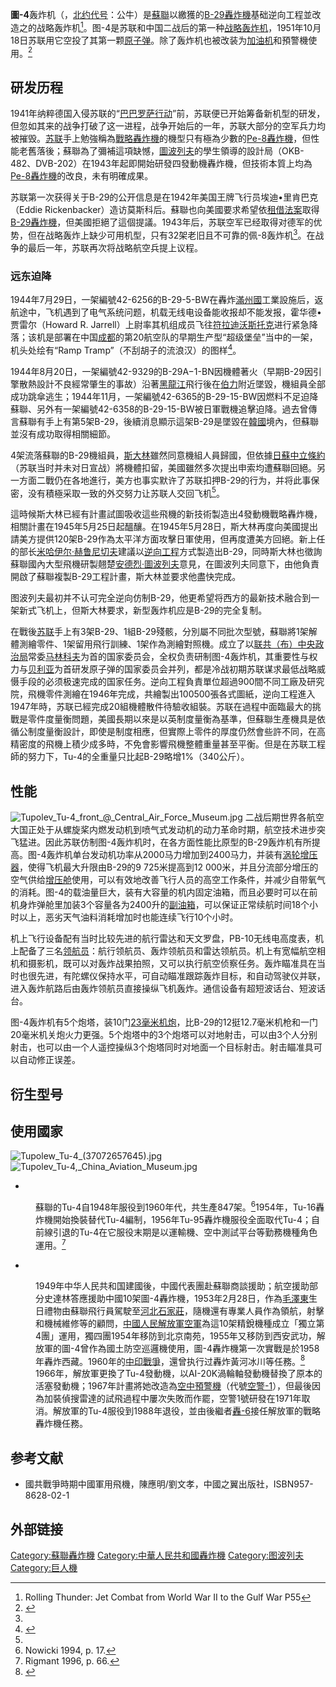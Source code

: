 {{refimprove|time=2019-05-03T19:38:29+00:00}}
{{軍用飛機
|名稱=圖-4轟炸機
|圖片=[[File:TU-4-MONIN0.jpg|300px]]
|照片說明=
|類型=轟炸機
|代號=
|乘員=11
|首飛=1947年5月19日
|服役=
|退役=
|設計=圖波列夫
|生產=圖波列夫設計局
|產量=847架
|造價=
|狀態=
|用戶={{flagicon|USSR|air force}} [[苏联空军|苏联空军]]<br />{{flagicon|PRC|air force}} [[中国人民解放军空军|中国人民解放军空军]]
|衍生=
|榮譽=
|數據=
|長度=30.18 m（99 ft）
|翼展=43.05 m（141 ft）
|旋翼直徑=
|高度=8.46 m（27 ft）
|翼面積=161.7 m²（1,743 ft²）
|翼剖面=
|旋翼面積=
|空重=35,270 kg（77,594 lb）
|載重=46,700 kg（102,950 lb）
|貨艙容積=
|正常起飛重量=
|最大起飛重量=65,000 kg（143,000 lb）
|最大著陸重量=
|發動機=4×Shvetsov ASh-73TK 空冷型发动机 1,790 kW（2,400 hp）
|功率=
|推力=
|推力向量=
|燃油量=
|最大速度=558 km/h at 10,250 m（33,600 ft） （349 mph）
|巡航速度=
|爬升率=
|實用升限=11,200 m（36,700 ft）
|最大升限=
|最大航程=6,200 km（with 3,000 kg（6,600 lb）bomb load)（3,875 mi）
|作戰半徑=
|巡航半徑=
|翼負荷=400 kg/m²（82 lb/ft²）
|旋翼負荷=
|推重比=0.11 kW/kg（0.07 hp/lb）
|馬力重量比=
|最大過載=
|滑跑距離=
|機槍=
|機炮=10× 23毫米[[NS-23機炮|Nudelman-Suranov NS-23]]航炮，4座炮塔和机尾各装两门
|火箭=
|飛彈=2× KS-1冷发射导弹（Tu-4K）
|炸彈=6× 1,000 kg（2,205 lb）炸弹 或 1×原子弹（Tu-4A）或
|其他=
}}

'''圖-4'''轰炸机（{{lang-ru|Тu-4}}，[[北约代号|北约代号]]：公牛）是[[蘇聯|蘇聯]]以繳獲的[[B-29轟炸機|B-29轟炸機]]基础逆向工程並改造之的战略轰炸机<ref>Rolling Thunder: Jet Combat from World War II to the Gulf War P55</ref>。图-4是苏联和中国二战后的第一种[[战略轰炸机|战略轰炸机]]，1951年10月18日苏联用它空投了其第一颗[[原子弹|原子弹]]。除了轰炸机也被改装为[[空中加油機|加油机]]和預警機使用。<ref>{{Cite web |url=http://www.afwing.com/intro/tu4.htm |title=B-29家族（Tu-4“公牛”） |accessdate=2010-11-02 |archive-date=2018-08-28 |archive-url=https://web.archive.org/web/20180828071745/http://www.afwing.com/intro/tu4.htm |dead-url=no }}</ref>

==研发历程==
1941年纳粹德国入侵苏联的“[[巴巴罗萨行动|巴巴罗萨行动]]”前，苏联便已开始筹备新机型的研发，但忽如其来的战争打破了这一进程，战争开始后的一年，苏联大部分的空军兵力均被摧毁。[[苏联|苏联]]手上勉強稱為[[戰略轟炸機|戰略轟炸機]]的機型只有極為少數的[[Pe-8轟炸機|Pe-8轟炸機]]，但性能老舊落後；蘇聯為了彌補這項缺憾，[[安德烈·圖波列夫|圖波列夫]]的學生領導的設計局（OKB-482、DVB-202）在1943年起即開始研發四發動機轟炸機，但技術本質上均為[[Pe-8轟炸機|Pe-8轟炸機]]的改良，未有明確成果。

苏联第一次获得关于B-29的公开信息是在1942年美国王牌飞行员埃迪•里肯巴克（Eddie Rickenbacker）造访莫斯科后。蘇聯也向美國要求希望依[[租借法案|租借法案]]取得[[B-29轟炸機|B-29轟炸機]]，但美國拒絕了這個提議。1943年后，苏联空军已经取得对德军的优势，但在战略轰炸上缺少可用机型，只有32架老旧且不可靠的佩-8轰炸机<ref name="von Hardesty"/>。在战争的最后一年，苏联再次将战略航空兵提上议程。

===远东迫降===
1944年7月29日，一架編號42-6256的B-29-5-BW在轟炸[[滿州國|滿州國]]工業設施后，返航途中，飞机遇到了电气系统问题，机载无线电设备能收报却不能发报，霍华德•贾雷尔（Howard R. Jarrell）上尉率其机组成员飞往[[符拉迪沃斯托克|符拉迪沃斯托克]]进行紧急降落；该机是部署在中国[[成都|成都]]的第20航空队的早期生产型“超级堡垒”当中的一架，机头处绘有“Ramp Tramp”（不刮胡子的流浪汉）的图样<ref name="von Hardesty">{{cite journal|title=Made in the U.S.S.R|author=Von Hardesty|publisher=AIR & SPACE|date=2001-3|url=https://www.airspacemag.com/military-aviation/made-in-the-ussr-38442437/|access-date=2020-05-10|archive-date=2020-11-20|archive-url=https://web.archive.org/web/20201120070706/https://www.airspacemag.com/military-aviation/made-in-the-ussr-38442437/|dead-url=no}}</ref>。

1944年8月20日，一架編號42-9329的B-29A−1-BN因機體著火（早期B-29因引擎散熱設計不良經常肇生的事故）沿著[[黑龍江|黑龍江]]飛行後在[[伯力|伯力]]附近墜毀，機組員全部成功跳傘逃生；1944年11月，一架編號42-6365的B-29-15-BW因燃料不足迫降蘇聯、另外有一架編號42-6358的B-29-15-BW被日軍戰機追擊迫降。過去曾傳言蘇聯有手上有第5架B-29，後續消息顯示這架B-29是墜毀在[[韓國|韓國]]境內，但蘇聯並沒有成功取得相關細節。

4架流落蘇聯的B-29機組員，[[斯大林|斯大林]]雖然同意機組人員歸國，但依據[[日蘇中立條約|日蘇中立條約]]（苏联当时并未对日宣战）將機體扣留，美國雖然多次提出申索均遭蘇聯回絕。另一方面二戰仍在各地進行，美方也事实默许了苏联扣押B-29的行为，并将此事保密，没有積極采取一致的外交努力让苏联人交回飞机<ref name="von Hardesty"/>。

這時候斯大林已經有計畫試圖吸收這些飛機的新技術製造出4發動機戰略轟炸機，相關計畫在1945年5月25日起醞釀。在1945年5月28日，斯大林再度向美國提出請美方提供120架B-29作為太平洋方面攻擊日軍使用，但再度遭美方回絕。新上任的{{link-en|苏联航空工业部|Ministry of Aviation Industry (Soviet Union)}}部长[[米哈伊尔·赫鲁尼切夫|米哈伊尔·赫鲁尼切夫]]建議以[[逆向工程|逆向工程]]方式製造出B-29，同時斯大林也徵詢蘇聯國內大型飛機研製翹楚[[安德烈·圖波列夫|安德烈·圖波列夫]]意見，在圖波列夫同意下，由他負責開啟了蘇聯複製B-29工程計畫，斯大林並要求他盡快完成。

图波列夫最初并不认可完全逆向仿制B-29，他更希望将西方的最新技术融合到一架新式飞机上，但斯大林要求，新型轰炸机应是B-29的完全复制。

在戰後[[苏联|苏联]]手上有3架B-29、1組B-29殘骸，分別屬不同批次型號，蘇聯將1架解體測繪零件、1架留用飛行訓練、1架作為測繪對照機。成立了以[[苏共中央政治局|联共（布）中央政治局]]常委[[马林科夫|马林科夫]]为首的国家委员会，全权负责研制图-4轰炸机，其重要性与权力与[[贝利亚|贝利亚]]为首研发原子弹的国家委员会并列，都是冷战初期苏联谋求最低战略威慑手段的必须极速完成的国家任务。逆向工程負責單位超過900間不同工廠及研究院，飛機零件測繪在1946年完成，共繪製出100500張各式圖紙，逆向工程進入1947年時，苏联已經完成20組機體散件待驗收組裝。苏联在過程中面臨最大的挑戰是零件度量衡問題，美國長期以來是以英制度量衡為基準，但蘇聯生產機具是依循公制度量衡設計，即使是制度相應，但實際上零件的厚度仍然會些許不同，在高精密度的飛機上積少成多時，不免會影響飛機整體重量甚至平衡。但是在苏联工程師的努力下，Tu-4的全重量只比起B-29略增1%（340公斤）。

== 性能 ==
[[File:Tupolev_Tu-4_front_@_Central_Air_Force_Museum.jpg|thumb]]
二战后期世界各航空大国正处于从螺旋桨内燃发动机到喷气式发动机的动力革命时期，航空技术进步突飞猛进。因此苏联仿制图-4轰炸机时，在各方面性能比原型的B-29轰炸机有所提高。图-4轰炸机单台发动机功率从2000马力增加到2400马力，并装有[[涡轮增压器|涡轮增压器]]，使得飞机最大升限由B-29的9 725米提高到12 000米，并且分流部分增压的空气供给[[增压舱|增压舱]]使用，可以有效地改善飞行人员的高空工作条件，并减少自带氧气的消耗。图-4的载油量巨大，装有大容量的机内固定油箱，而且必要时可以在前机身炸弹舱里加装3个容量各为2400升的[[副油箱|副油箱]]，可以保证正常续航时间18个小时以上，恶劣天气油料消耗增加时也能连续飞行10个小时。

机上飞行设备配有当时比较先进的航行雷达和天文罗盘，PB-10无线电高度表，机上配备了三名[[领航员|领航员]]：航行领航员、轰炸领航员和雷达领航员。机上有宽幅航空相机和摄影机，既可以对轰炸战果拍照，又可以执行航空侦察任务。轰炸瞄准具在当时也很先进，有陀螺仪保持水平，可自动瞄准跟踪轰炸目标，和自动驾驶仪并联，进入轰炸航路后由轰炸领航员直接操纵飞机轰炸。通信设备有超短波话台、短波话台。

图-4轰炸机有5个炮塔，装10门[[NS-23機炮|23毫米机炮]]，比B-29的12挺12.7毫米机枪和一门20毫米机关炮火力更强。5个炮塔中的3个炮塔可以对地射击，可以由3个人分别射击，也可以由一个人遥控操纵3个炮塔同时对地面一个目标射击。射击瞄准具可以自动修正误差。

==衍生型号==

==使用國家==
[[File:Tupolew_Tu-4_(37072657645).jpg|thumb]]
[[File:Tupolev_Tu-4,_China_Aviation_Museum.jpg|thumb]]
*{{USSR}}
:蘇聯的Tu-4自1948年服役到1960年代，共生產847架。<ref>Nowicki 1994, p. 17.</ref>1954年，Tu-16轟炸機開始換裝替代Tu-4編制，1956年Tu-95轟炸機服役全面取代Tu-4；自前線引退的Tu-4在它服役末期是以運輸機、空中測試平台等勤務機種角色運用。<ref>Rigmant 1996, p. 66.</ref>

*{{PRC}}
:1949年中华人民共和国建國後，中國代表團赴蘇聯商談援助；航空援助部分史達林答應援助中國10架圖-4轟炸機，1953年2月28日，作為[[毛澤東|毛澤東]]生日禮物由蘇聯飛行員駕駛至[[河北|河北]][[石家莊|石家莊]]，隨機還有專業人員作為領航，射擊和機械維修等的顧問，[[中國人民解放軍空軍|中國人民解放軍空軍]]為這10架精銳機種成立「獨立第4團」運用，獨四團1954年移防到北京南苑，1955年又移防到西安武功，解放軍的圖-4曾作為國土防空巡邏機使用，圖-4轟炸機第一次實戰是於1958年轟炸西藏。1960年的[[中印戰爭|中印戰爭]]，還曾执行过轟炸黃河冰川等任務。<ref>{{Cite web|title=图-4轰炸机|url=http://weapon.huanqiu.com/ty_4|accessdate=|author=|date=|format=|publisher=|agency=环球网军事|language=|archive-date=2017-03-10|archive-url=https://web.archive.org/web/20170310105823/http://weapon.huanqiu.com/ty_4|dead-url=no}}</ref>
:1966年，解放軍更換了Tu-4發動機，以AI-20K渦輪軸發動機替換了原本的活塞發動機；1967年計畫將她改造為[[空中預警機|空中預警機]]（代號[[空警-1|空警-1]]），但最後因為加裝偵搜雷達的試飛過程中屢次失敗而作罷，空警1號研發在1971年取消。解放軍的Tu-4服役到1988年退役，並由後繼者[[轟-6|轟-6]]接任解放軍的戰略轟炸機任務。

== 参考文献 ==
*國共戰爭時期中國軍用飛機，陳應明/劉文孝，中國之翼出版社，ISBN957-8628-02-1

{{reflist}}

==外部链接==
{{commons|Category:Tu-4}}

{{Tupolev aircraft}}
{{中国军用飞机}}
{{DEFAULTSORT:Tu-4}}

[[Category:蘇聯轟炸機|Category:蘇聯轟炸機]]
[[Category:中華人民共和國轟炸機|Category:中華人民共和國轟炸機]]
[[Category:图波列夫|Category:图波列夫]]
[[Category:巨人機|Category:巨人機]]
